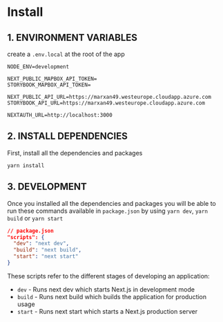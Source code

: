 
<Meta title="Docs/Install" />

# Install
## 1. ENVIRONMENT VARIABLES
create a `.env.local` at the root of the app

```
NODE_ENV=development

NEXT_PUBLIC_MAPBOX_API_TOKEN=
STORYBOOK_MAPBOX_API_TOKEN=

NEXT_PUBLIC_API_URL=https://marxan49.westeurope.cloudapp.azure.com
STORYBOOK_API_URL=https://marxan49.westeurope.cloudapp.azure.com

NEXTAUTH_URL=http://localhost:3000
```



## 2. INSTALL DEPENDENCIES
First, install all the dependencies and packages

`yarn install`



## 3. DEVELOPMENT
Once you installed all the dependencies and packages you will be able to run these commands available in `package.json` by using `yarn dev`, `yarn build` or `yarn start`

```json
// package.json
"scripts": {
  "dev": "next dev",
  "build": "next build",
  "start": "next start"
}
```

These scripts refer to the different stages of developing an application:

- `dev` - Runs next dev which starts Next.js in development mode
- `build` - Runs next build which builds the application for production usage
- `start` - Runs next start which starts a Next.js production server